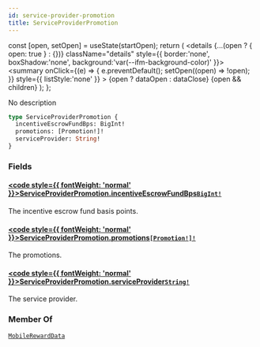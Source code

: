 ```yaml
---
id: service-provider-promotion
title: ServiceProviderPromotion
---
```









  const [open, setOpen] = useState(startOpen);
  return (
    <details {...(open ? { open: true } : {})} className="details" style={{ border:'none', boxShadow:'none', background:'var(--ifm-background-color)' }}>
      <summary
        onClick={(e) => {
          e.preventDefault();
          setOpen((open) => !open);
        }}
        style={{ listStyle:'none' }}
      >
      {open ? dataOpen : dataClose}
      </summary>
      {open && children}
    </details>
  );
};








No description


```graphql
type ServiceProviderPromotion {
  incentiveEscrowFundBps: BigInt!
  promotions: [Promotion!]!
  serviceProvider: String!
}
```




### Fields

#### [<code style={{ fontWeight: 'normal' }}>ServiceProviderPromotion.<b>incentiveEscrowFundBps</b></code>](#)<Bullet />[`BigInt!`](/schema/types/scalars/big-int.mdx) <Badge class="badge badge--secondary" text="non-null"/> <Badge class="badge badge--secondary" text="scalar"/> 
The incentive escrow fund basis points.


#### [<code style={{ fontWeight: 'normal' }}>ServiceProviderPromotion.<b>promotions</b></code>](#)<Bullet />[`[Promotion!]!`](/schema/types/objects/promotion.mdx) <Badge class="badge badge--secondary" text="non-null"/> <Badge class="badge badge--secondary" text="object"/> 
The promotions.


#### [<code style={{ fontWeight: 'normal' }}>ServiceProviderPromotion.<b>serviceProvider</b></code>](#)<Bullet />[`String!`](/schema/types/scalars/string.mdx) <Badge class="badge badge--secondary" text="non-null"/> <Badge class="badge badge--secondary" text="scalar"/> 
The service provider.






### Member Of

[`MobileRewardData`](/schema/types/objects/mobile-reward-data.mdx)  <Badge class="badge badge--secondary" text="object"/>

